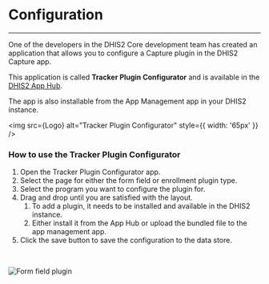 
# Configuration

---

One of the developers in the DHIS2 Core development team has created an application that allows you to configure a Capture plugin in the DHIS2 Capture app.

This application is called __Tracker Plugin Configurator__ and is available in the [DHIS2 App Hub](https://apps.dhis2.org/app/85d156b7-6e3f-43f0-be57-395449393f7d).

The app is also installable from the App Management app in your DHIS2 instance.

<img src={Logo} alt="Tracker Plugin Configurator" style={{ width: '65px' }} />

### How to use the Tracker Plugin Configurator

1. Open the Tracker Plugin Configurator app.
2. Select the page for either the form field or enrollment plugin type.
3. Select the program you want to configure the plugin for.
4. Drag and drop until you are satisfied with the layout.
    1. To add a plugin, it needs to be installed and available in the DHIS2 instance.
    2. Either install it from the App Hub or upload the bundled file to the app management app.
5. Click the save button to save the configuration to the data store.

<br />

![Form field plugin](resources/tpc-form-field-demo.png)

